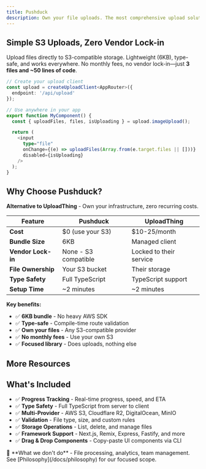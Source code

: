 ```yaml
---
title: Pushduck
description: Own your file uploads. The most comprehensive upload solution for Next.js.
---
```



## Simple S3 Uploads, Zero Vendor Lock-in

Upload files directly to S3-compatible storage. Lightweight (6KB), type-safe, and works everywhere. No monthly fees, no vendor lock-in—just **3 files and ~50 lines of code**.

```typescript
// Create your upload client
const upload = createUploadClient<AppRouter>({
  endpoint: '/api/upload'
});

// Use anywhere in your app
export function MyComponent() {
  const { uploadFiles, files, isUploading } = upload.imageUpload();

  return (
    <input
      type="file"
      onChange={(e) => uploadFiles(Array.from(e.target.files || []))}
      disabled={isUploading}
    />
  );
}
```

<div className="not-prose my-6">
  <Card
    title="🚀 Get Started in 2 Minutes"
    description="Follow our quick-start guide to add file uploads to your app right now"
    href="/docs/quick-start"
    className="bg-gradient-to-r from-blue-600 to-indigo-600 text-white border-blue-700 hover:from-blue-700 hover:to-indigo-700"
  />
</div>

<UploadDemo 
  title="🎬 Try It Live" 
  description="Upload a file to see it in action (using Cloudflare R2)"
  showTabs={false}
  compact={true}
/>

## Why Choose Pushduck?

**Alternative to UploadThing** - Own your infrastructure, zero recurring costs.

| Feature | Pushduck | UploadThing |
|---------|----------|-------------|
| **Cost** | $0 (use your S3) | $10-25/month |
| **Bundle Size** | 6KB | Managed client |
| **Vendor Lock-in** | None - S3 compatible | Locked to their service |
| **File Ownership** | Your S3 bucket | Their storage |
| **Type Safety** | Full TypeScript | TypeScript support |
| **Setup Time** | ~2 minutes | ~2 minutes |

**Key benefits:**
- ✅ **6KB bundle** - No heavy AWS SDK
- ✅ **Type-safe** - Compile-time route validation
- ✅ **Own your files** - Any S3-compatible provider
- ✅ **No monthly fees** - Use your own S3
- ✅ **Focused library** - Does uploads, nothing else

## More Resources

<div className="not-prose mb-8">
  <Cards>
    <Card
      title="📚 Examples"
      description="Production-ready examples with auth, validation, and beautiful UI"
      href="/docs/examples"
    />
    <Card
      title="📖 Philosophy"
      description="What Pushduck does (and doesn't do) - our scope and principles"
      href="/docs/philosophy"
    />
    <Card
      title="☁️ Providers"
      description="Setup guides for Cloudflare R2, AWS S3, DigitalOcean, and MinIO"
      href="/docs/providers"
    />
    <Card
      title="⚡ CLI Tool"
      description="Zero-config setup with npx @pushduck/cli init"
      href="/docs/api/cli"
    />
  </Cards>
</div>

## What's Included

- ✅ **Progress Tracking** - Real-time progress, speed, and ETA
- ✅ **Type Safety** - Full TypeScript from server to client
- ✅ **Multi-Provider** - AWS S3, Cloudflare R2, DigitalOcean, MinIO
- ✅ **Validation** - File type, size, and custom rules
- ✅ **Storage Operations** - List, delete, and manage files
- ✅ **Framework Support** - Next.js, Remix, Express, Fastify, and more
- ✅ **Drag & Drop Components** - Copy-paste UI components via CLI

<Callout type="info">
  📖 **What we don't do** - File processing, analytics, team management. See [Philosophy](/docs/philosophy) for our focused scope.
</Callout>
